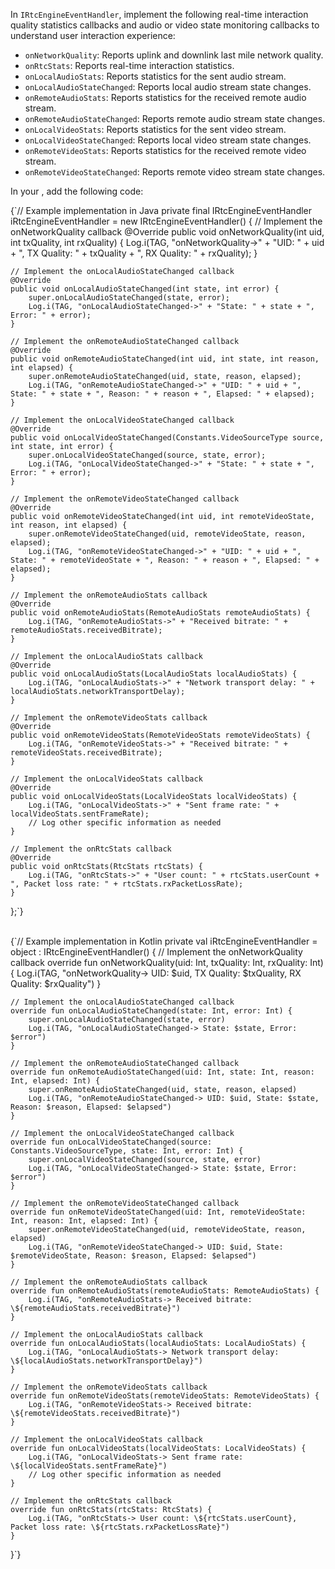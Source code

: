 
<PlatformWrapper platform="android">


In `IRtcEngineEventHandler`, implement the following real-time interaction quality statistics callbacks and audio or video state monitoring callbacks to understand user interaction experience:

- `onNetworkQuality`: Reports uplink and downlink last mile network quality.
- `onRtcStats`: Reports real-time interaction statistics.
- `onLocalAudioStats`: Reports statistics for the sent audio stream.
- `onLocalAudioStateChanged`: Reports local audio stream state changes.
- `onRemoteAudioStats`: Reports statistics for the received remote audio stream.
- `onRemoteAudioStateChanged`: Reports remote audio stream state changes.
- `onLocalVideoStats`: Reports statistics for the sent video stream.
- `onLocalVideoStateChanged`: Reports local video stream state changes.
- `onRemoteVideoStats`: Reports statistics for the received remote video stream.
- `onRemoteVideoStateChanged`: Reports remote video stream state changes.

In your <Vpl k="CLIENT"/>, add the following code:

<Tabs groupId="language">  
<TabItem value="java" label="Java">  
<CodeBlock language="java" showLineNumbers>  
{`// Example implementation in Java
private final IRtcEngineEventHandler iRtcEngineEventHandler = new IRtcEngineEventHandler() {
    // Implement the onNetworkQuality callback
    @Override
    public void onNetworkQuality(int uid, int txQuality, int rxQuality) {
        Log.i(TAG, "onNetworkQuality->" + "UID: " + uid + ", TX Quality: " + txQuality + ", RX Quality: " + rxQuality);
    }

    // Implement the onLocalAudioStateChanged callback
    @Override
    public void onLocalAudioStateChanged(int state, int error) {
        super.onLocalAudioStateChanged(state, error);
        Log.i(TAG, "onLocalAudioStateChanged->" + "State: " + state + ", Error: " + error);
    }

    // Implement the onRemoteAudioStateChanged callback
    @Override
    public void onRemoteAudioStateChanged(int uid, int state, int reason, int elapsed) {
        super.onRemoteAudioStateChanged(uid, state, reason, elapsed);
        Log.i(TAG, "onRemoteAudioStateChanged->" + "UID: " + uid + ", State: " + state + ", Reason: " + reason + ", Elapsed: " + elapsed);
    }

    // Implement the onLocalVideoStateChanged callback
    @Override
    public void onLocalVideoStateChanged(Constants.VideoSourceType source, int state, int error) {
        super.onLocalVideoStateChanged(source, state, error);
        Log.i(TAG, "onLocalVideoStateChanged->" + "State: " + state + ", Error: " + error);
    }

    // Implement the onRemoteVideoStateChanged callback
    @Override
    public void onRemoteVideoStateChanged(int uid, int remoteVideoState, int reason, int elapsed) {
        super.onRemoteVideoStateChanged(uid, remoteVideoState, reason, elapsed);
        Log.i(TAG, "onRemoteVideoStateChanged->" + "UID: " + uid + ", State: " + remoteVideoState + ", Reason: " + reason + ", Elapsed: " + elapsed);
    }

    // Implement the onRemoteAudioStats callback
    @Override
    public void onRemoteAudioStats(RemoteAudioStats remoteAudioStats) {
        Log.i(TAG, "onRemoteAudioStats->" + "Received bitrate: " + remoteAudioStats.receivedBitrate);
    }

    // Implement the onLocalAudioStats callback
    @Override
    public void onLocalAudioStats(LocalAudioStats localAudioStats) {
        Log.i(TAG, "onLocalAudioStats->" + "Network transport delay: " + localAudioStats.networkTransportDelay);
    }

    // Implement the onRemoteVideoStats callback
    @Override
    public void onRemoteVideoStats(RemoteVideoStats remoteVideoStats) {
        Log.i(TAG, "onRemoteVideoStats->" + "Received bitrate: " + remoteVideoStats.receivedBitrate);
    }

    // Implement the onLocalVideoStats callback
    @Override
    public void onLocalVideoStats(LocalVideoStats localVideoStats) {
        Log.i(TAG, "onLocalVideoStats->" + "Sent frame rate: " + localVideoStats.sentFrameRate);
        // Log other specific information as needed
    }

    // Implement the onRtcStats callback
    @Override
    public void onRtcStats(RtcStats rtcStats) {
        Log.i(TAG, "onRtcStats->" + "User count: " + rtcStats.userCount + ", Packet loss rate: " + rtcStats.rxPacketLossRate);
    }
};`}  
</CodeBlock>  
</TabItem>  

<TabItem value="kotlin" label="Kotlin" default>  
<CodeBlock language="kotlin" showLineNumbers>  
{`// Example implementation in Kotlin
private val iRtcEngineEventHandler = object : IRtcEngineEventHandler() {
    // Implement the onNetworkQuality callback
    override fun onNetworkQuality(uid: Int, txQuality: Int, rxQuality: Int) {
        Log.i(TAG, "onNetworkQuality-> UID: $uid, TX Quality: $txQuality, RX Quality: $rxQuality")
    }

    // Implement the onLocalAudioStateChanged callback
    override fun onLocalAudioStateChanged(state: Int, error: Int) {
        super.onLocalAudioStateChanged(state, error)
        Log.i(TAG, "onLocalAudioStateChanged-> State: $state, Error: $error")
    }

    // Implement the onRemoteAudioStateChanged callback
    override fun onRemoteAudioStateChanged(uid: Int, state: Int, reason: Int, elapsed: Int) {
        super.onRemoteAudioStateChanged(uid, state, reason, elapsed)
        Log.i(TAG, "onRemoteAudioStateChanged-> UID: $uid, State: $state, Reason: $reason, Elapsed: $elapsed")
    }

    // Implement the onLocalVideoStateChanged callback
    override fun onLocalVideoStateChanged(source: Constants.VideoSourceType, state: Int, error: Int) {
        super.onLocalVideoStateChanged(source, state, error)
        Log.i(TAG, "onLocalVideoStateChanged-> State: $state, Error: $error")
    }

    // Implement the onRemoteVideoStateChanged callback
    override fun onRemoteVideoStateChanged(uid: Int, remoteVideoState: Int, reason: Int, elapsed: Int) {
        super.onRemoteVideoStateChanged(uid, remoteVideoState, reason, elapsed)
        Log.i(TAG, "onRemoteVideoStateChanged-> UID: $uid, State: $remoteVideoState, Reason: $reason, Elapsed: $elapsed")
    }

    // Implement the onRemoteAudioStats callback
    override fun onRemoteAudioStats(remoteAudioStats: RemoteAudioStats) {
        Log.i(TAG, "onRemoteAudioStats-> Received bitrate: \${remoteAudioStats.receivedBitrate}")
    }

    // Implement the onLocalAudioStats callback
    override fun onLocalAudioStats(localAudioStats: LocalAudioStats) {
        Log.i(TAG, "onLocalAudioStats-> Network transport delay: \${localAudioStats.networkTransportDelay}")
    }

    // Implement the onRemoteVideoStats callback
    override fun onRemoteVideoStats(remoteVideoStats: RemoteVideoStats) {
        Log.i(TAG, "onRemoteVideoStats-> Received bitrate: \${remoteVideoStats.receivedBitrate}")
    }

    // Implement the onLocalVideoStats callback
    override fun onLocalVideoStats(localVideoStats: LocalVideoStats) {
        Log.i(TAG, "onLocalVideoStats-> Sent frame rate: \${localVideoStats.sentFrameRate}")
        // Log other specific information as needed
    }

    // Implement the onRtcStats callback
    override fun onRtcStats(rtcStats: RtcStats) {
        Log.i(TAG, "onRtcStats-> User count: \${rtcStats.userCount}, Packet loss rate: \${rtcStats.rxPacketLossRate}")
    }
}`}  
</CodeBlock>  
</TabItem>  
</Tabs>
</PlatformWrapper>